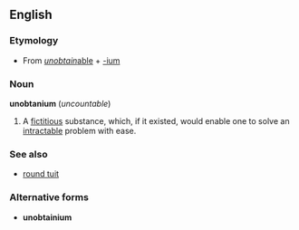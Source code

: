 ==English==
===Etymology===
*From [[unobtainable|''unobtain''able]] + [[-ium]]

===Noun===
'''unobtanium''' (''uncountable'')
{{wikipediapar|unobtainum}}
#A [[fictitious]] substance, which, if it existed, would enable one to solve an [[intractable]] problem with ease.

===See also===
<!--*[[hen's teeth]]-->
*[[round tuit]]

===Alternative forms===
*'''unobtainium'''